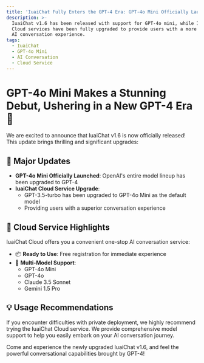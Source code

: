 ```yaml
---
title: 'IuaiChat Fully Enters the GPT-4 Era: GPT-4o Mini Officially Launched'
description: >-
  IuaiChat v1.6 has been released with support for GPT-4o mini, while IuaiChat
  Cloud services have been fully upgraded to provide users with a more powerful
  AI conversation experience.
tags:
  - IuaiChat
  - GPT-4o Mini
  - AI Conversation
  - Cloud Service
---
```


# GPT-4o Mini Makes a Stunning Debut, Ushering in a New GPT-4 Era 🚀

We are excited to announce that IuaiChat v1.6 is now officially released! This update brings thrilling and significant upgrades:

## 🌟 Major Updates

- **GPT-4o Mini Officially Launched**: OpenAI's entire model lineup has been upgraded to GPT-4
- **IuaiChat Cloud Service Upgrade**:
  - GPT-3.5-turbo has been upgraded to GPT-4o Mini as the default model
  - Providing users with a superior conversation experience

## 🎯 Cloud Service Highlights

IuaiChat Cloud offers you a convenient one-stop AI conversation service:

- 📦 **Ready to Use**: Free registration for immediate experience
- 🤖 **Multi-Model Support**:
  - GPT-4o Mini
  - GPT-4o
  - Claude 3.5 Sonnet
  - Gemini 1.5 Pro

## 💡 Usage Recommendations

If you encounter difficulties with private deployment, we highly recommend trying the IuaiChat Cloud service. We provide comprehensive model support to help you easily embark on your AI conversation journey.

Come and experience the newly upgraded IuaiChat v1.6, and feel the powerful conversational capabilities brought by GPT-4!
